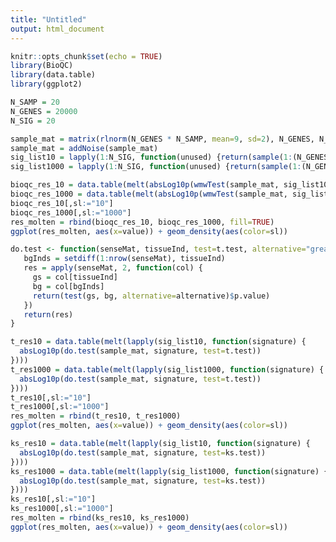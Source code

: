 ```yaml
---
title: "Untitled"
output: html_document
---
```


```r
knitr::opts_chunk$set(echo = TRUE)
library(BioQC)
library(data.table)
library(ggplot2)
```


```r
N_SAMP = 20
N_GENES = 20000
N_SIG = 20

sample_mat = matrix(rlnorm(N_GENES * N_SAMP, mean=9, sd=2), N_GENES, N_SAMP)
sample_mat = addNoise(sample_mat)
sig_list10 = lapply(1:N_SIG, function(unused) {return(sample(1:(N_GENES), 10))})
sig_list1000 = lapply(1:N_SIG, function(unused) {return(sample(1:(N_GENES), 1000))})

bioqc_res_10 = data.table(melt(absLog10p(wmwTest(sample_mat, sig_list10, valType="p.greater"))))
bioqc_res_1000 = data.table(melt(absLog10p(wmwTest(sample_mat, sig_list1000, valType="p.greater"))))
bioqc_res_10[,sl:="10"]
bioqc_res_1000[,sl:="1000"]
res_molten = rbind(bioqc_res_10, bioqc_res_1000, fill=TRUE)
ggplot(res_molten, aes(x=value)) + geom_density(aes(color=sl))
```


```r
do.test <- function(senseMat, tissueInd, test=t.test, alternative="greater") {
   bgInds = setdiff(1:nrow(senseMat), tissueInd)
   res = apply(senseMat, 2, function(col) {
     gs = col[tissueInd]
     bg = col[bgInds]
     return(test(gs, bg, alternative=alternative)$p.value)
   })
   return(res)
}

t_res10 = data.table(melt(lapply(sig_list10, function(signature) {
  absLog10p(do.test(sample_mat, signature, test=t.test))
})))
t_res1000 = data.table(melt(lapply(sig_list1000, function(signature) {
  absLog10p(do.test(sample_mat, signature, test=t.test))
})))
t_res10[,sl:="10"]
t_res1000[,sl:="1000"]
res_molten = rbind(t_res10, t_res1000)
ggplot(res_molten, aes(x=value)) + geom_density(aes(color=sl))

```

```r

ks_res10 = data.table(melt(lapply(sig_list10, function(signature) {
  absLog10p(do.test(sample_mat, signature, test=ks.test))
})))
ks_res1000 = data.table(melt(lapply(sig_list1000, function(signature) {
  absLog10p(do.test(sample_mat, signature, test=ks.test))
})))
ks_res10[,sl:="10"]
ks_res1000[,sl:="1000"]
res_molten = rbind(ks_res10, ks_res1000)
ggplot(res_molten, aes(x=value)) + geom_density(aes(color=sl))

```
